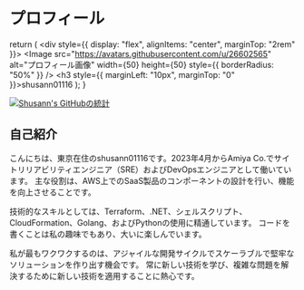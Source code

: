 # プロフィール


  return (
    <div style={{ display: "flex", alignItems: "center", marginTop: "2rem" }}>
      <Image
        src="https://avatars.githubusercontent.com/u/26602565"
        alt="プロフィール画像"
        width={50}
        height={50}
        style={{ borderRadius: "50%" }}
      />
      <h3 style={{ marginLeft: "10px", marginTop: "0" }}>shusann01116</h3>
    </div>
  );
}

<Profile />

[![Shusann's GitHubの統計](https://github-readme-stats.vercel.app/api?username=shusann01116)](https://github.com/shusann01116)

## 自己紹介

こんにちは、東京在住のshusann01116です。2023年4月からAmiya Co.でサイトリリアビリティエンジニア（SRE）およびDevOpsエンジニアとして働いています。
主な役割は、AWS上でのSaaS製品のコンポーネントの設計を行い、機能を向上させることです。

技術的なスキルとしては、Terraform、.NET、シェルスクリプト、CloudFormation、Golang、およびPythonの使用に精通しています。
コードを書くことは私の趣味でもあり、大いに楽しんでいます。

私が最もワクワクするのは、アジャイルな開発サイクルでスケーラブルで堅牢なソリューションを作り出す機会です。
常に新しい技術を学び、複雑な問題を解決するために新しい技術を適用することに熱心です。
